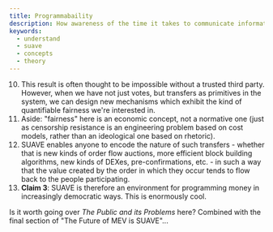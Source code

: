 ```yaml
---
title: Programmabaility
description: How awareness of the time it takes to communicate information, and the payoffs associated with such communication, can lead us to more democratic systems for creating meaning and value.
keywords:
  - understand
  - suave
  - concepts
  - theory
---
```


10. This result is often thought to be impossible without a trusted third party. However, when we have not just votes, but transfers as primitives in the system, we can design new mechanisms which exhibit the kind of quantifiable fairness we're interested in.
11. Aside: "fairness" here is an economic concept, not a normative one (just as censorship resistance is an engineering problem based on cost models, rather than an ideological one based on rhetoric).
12. SUAVE enables anyone to encode the nature of such transfers - whether that is new kinds of order flow auctions, more efficient block building algorithms, new kinds of DEXes, pre-confirmations, etc. - in such a way that the value created by the order in which they occur tends to flow back to the people participating.
12. **Claim 3**: SUAVE is therefore an environment for programming money in increasingly democratic ways. This is enormously cool.

Is it worth going over _The Public and its Problems_ here? Combined with the final section of "The Future of MEV is SUAVE"...